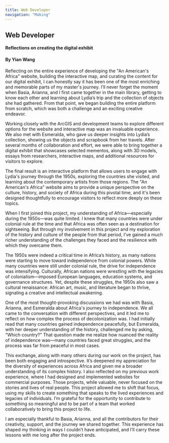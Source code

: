 ```yaml
---
title: Web Developer
navigation: "Making"
---
```


<h2>Web Developer</h2>
<h4>Reflections on creating the digital exhibit</h4>

<h4>By Yian Wang </h4>

Reflecting on the entire experience of developing the "An American's Africa" website, building the interactive map, and curating the content for our digital exhibit, I can honestly say it has been one of the most enriching and memorable parts of my master's journey. I’ll never forget the moment when Basia, Arianna, and I first came together in the main library, getting to know each other and learning about Lydia’s trip and the collection of objects she had gathered. From that point, we began building the entire platform from scratch, which was both a challenge and an exciting creative endeavor.

Working closely with the ArcGIS and development teams to explore different options for the website and interactive map was an invaluable experience. We also met with Esmeralda, who gave us deeper insights into Lydia’s collection, showing us the objects and scrapbook from her travels. After several months of collaboration and effort, we were able to bring together a digital exhibit that showcases selected mementos, along with 3D models, essays from researchers, interactive maps, and additional resources for visitors to explore.

The final result is an interactive platform that allows users to engage with Lydia's journey through the 1950s, exploring the countries she visited, and learning about the contemporary artists from those regions. The "An American's Africa" website aims to provide a unique perspective on the culture, history, and society of Africa during this pivotal time, and it's been designed thoughtfully to encourage visitors to reflect more deeply on these topics.

When I first joined this project, my understanding of Africa—especially during the 1950s—was quite limited. I knew that many countries were under colonial rule at the time and that Africa was often seen as a destination for sightseeing. But through my involvement in this project and my exploration of the history and culture of the people from that period, I’ve gained a much richer understanding of the challenges they faced and the resilience with which they overcame them.

The 1950s were indeed a critical time in Africa’s history, as many nations were starting to move toward independence from colonial powers. While many countries were still under colonial rule, the drive for independence was intensifying. Culturally, African nations were wrestling with the legacies of colonialism—imposed European languages, education systems, and governance structures. Yet, despite these struggles, the 1950s also saw a cultural renaissance: African art, music, and literature began to thrive, signaling a creative and intellectual awakening.

One of the most thought-provoking discussions we had was with Basia, Arianna, and Esmeralda about Africa's journey to independence. We all came to the conversation with different perspectives, and it led me to reflect on how complex the process of decolonization was. I had initially read that many countries gained independence peacefully, but Esmeralda, with her deeper understanding of the history, challenged me by asking, "Which country?" That question made me realize how nuanced the reality of independence was—many countries faced great struggles, and the process was far from peaceful in most cases.

This exchange, along with many others during our work on the project, has been both engaging and introspective. It’s deepened my appreciation for the diversity of experiences across Africa and given me a broader understanding of its complex history. I also reflected on my previous work experience, where I had designed and implemented websites for commercial purposes. Those projects, while valuable, never focused on the stories and lives of real people. This project allowed me to shift that focus, using my skills to create something that speaks to the lived experiences and legacies of individuals. I’m grateful for the opportunity to contribute to something so meaningful and to be part of a team that worked collaboratively to bring this project to life.

I am especially thankful to Basia, Arianna, and all the contributors for their creativity, support, and the journey we shared together. This experience has shaped my thinking in ways I couldn’t have anticipated, and I’ll carry these lessons with me long after the project ends.